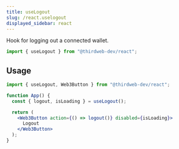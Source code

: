 ```yaml
---
title: useLogout
slug: /react.uselogout
displayed_sidebar: react
---
```



Hook for logging out a connected wallet.

```jsx
import { useLogout } from "@thirdweb-dev/react";
```

## Usage

```jsx
import { useLogout, Web3Button } from "@thirdweb-dev/react";

function App() {
  const { logout, isLoading } = useLogout();

  return (
    <Web3Button action={() => logout()} disabled={isLoading}>
      Logout
    </Web3Button>
  );
}
```
